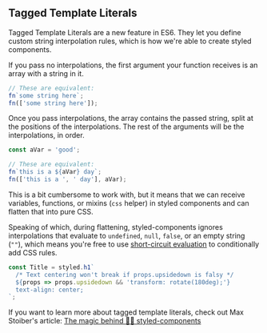 ## Tagged Template Literals

Tagged Template Literals are a new feature in ES6. They let you define custom string interpolation rules,
which is how we're able to create styled components.

If you pass no interpolations, the first argument your function receives is an array with a string in it.

```jsx
// These are equivalent:
fn`some string here`;
fn(['some string here']);
```

Once you pass interpolations, the array contains the passed string, split at the positions of the interpolations.
The rest of the arguments will be the interpolations, in order.

```jsx
const aVar = 'good';

// These are equivalent:
fn`this is a ${aVar} day`;
fn(['this is a ', ' day'], aVar);
```

This is a bit cumbersome to work with, but it means that we can receive variables, functions, or mixins
(`css` helper) in styled components and can flatten that into pure CSS.

Speaking of which, during flattening, styled-components ignores interpolations that evaluate to `undefined`, `null`,
`false`, or an empty string (`""`), which means you're free to use
[short-circuit evaluation](https://developer.mozilla.org/en-US/docs/Web/JavaScript/Reference/Operators/Logical_AND#Short-circuit_evaluation)
to conditionally add CSS rules.

```jsx
const Title = styled.h1`
  /* Text centering won't break if props.upsidedown is falsy */
  ${props => props.upsidedown && 'transform: rotate(180deg);'}
  text-align: center;
`;
```

If you want to learn more about tagged template literals, check out Max Stoiber's article:
[The magic behind 💅🏾 styled-components](https://mxstbr.blog/2016/11/styled-components-magic-explained/)

